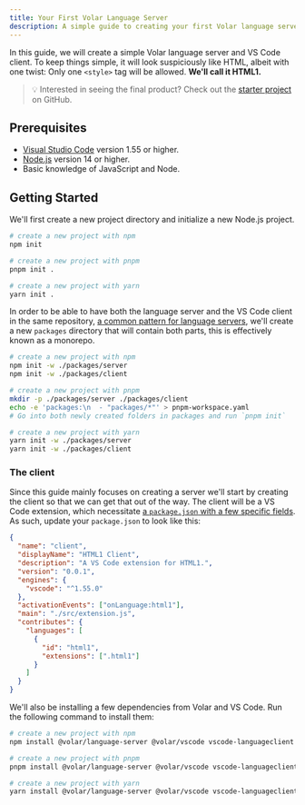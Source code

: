 ```yaml
---
title: Your First Volar Language Server
description: A simple guide to creating your first Volar language server.
---
```



In this guide, we will create a simple Volar language server and VS Code client. To keep things simple, it will look suspiciously like HTML, albeit with one twist: Only one `<style>` tag will be allowed. **We'll call it HTML1.**

> 💡 Interested in seeing the final product? Check out the [starter project](https://github.com/volarjs/starter) on GitHub.

## Prerequisites

- [Visual Studio Code](https://code.visualstudio.com/) version 1.55 or higher.
- [Node.js](https://nodejs.org/en/) version 14 or higher.
- Basic knowledge of JavaScript and Node.

## Getting Started

We'll first create a new project directory and initialize a new Node.js project.

<Tabs>
<TabItem label="npm">

```sh
# create a new project with npm
npm init
```

</TabItem>
<TabItem label="pnpm">

```sh
# create a new project with pnpm
pnpm init .
```

</TabItem>
<TabItem label="Yarn">

```sh
# create a new project with yarn
yarn init .
```

</TabItem>
</Tabs>

In order to be able to have both the language server and the VS Code client in the same repository, [a common pattern for language servers](/guides/file-structure), we'll create a new `packages` directory that will contain both parts, this is effectively known as a monorepo.

<Tabs>
<TabItem label="npm">

```sh
# create a new project with npm
npm init -w ./packages/server
npm init -w ./packages/client
```

</TabItem>
<TabItem label="pnpm">

```sh
# create a new project with pnpm
mkdir -p ./packages/server ./packages/client
echo -e 'packages:\n  - "packages/*"' > pnpm-workspace.yaml
# Go into both newly created folders in packages and run `pnpm init`
```

</TabItem>
<TabItem label="Yarn">

```sh
# create a new project with yarn
yarn init -w ./packages/server
yarn init -w ./packages/client
```

</TabItem>
</Tabs>

### The client

Since this guide mainly focuses on creating a server we'll start by creating the client so that we can get that out of the way. The client will be a VS Code extension, which necessitate [a `package.json` with a few specific fields](https://code.visualstudio.com/api/references/extension-manifest). As such, update your `package.json` to look like this:

```json
{
  "name": "client",
  "displayName": "HTML1 Client",
  "description": "A VS Code extension for HTML1.",
  "version": "0.0.1",
  "engines": {
    "vscode": "^1.55.0"
  },
  "activationEvents": ["onLanguage:html1"],
  "main": "./src/extension.js",
  "contributes": {
    "languages": [
      {
        "id": "html1",
        "extensions": [".html1"]
      }
    ]
  }
}
```

We'll also be installing a few dependencies from Volar and VS Code. Run the following command to install them:

<Tabs>
<TabItem label="npm">

```sh
# create a new project with npm
npm install @volar/language-server @volar/vscode vscode-languageclient ../server
```

</TabItem>
<TabItem label="pnpm">

```sh
# create a new project with pnpm
pnpm install @volar/language-server @volar/vscode vscode-languageclient ../server
```

</TabItem>
<TabItem label="Yarn">

```sh
# create a new project with yarn
yarn install @volar/language-server @volar/vscode vscode-languageclient ../server
```

</TabItem>
</Tabs>
